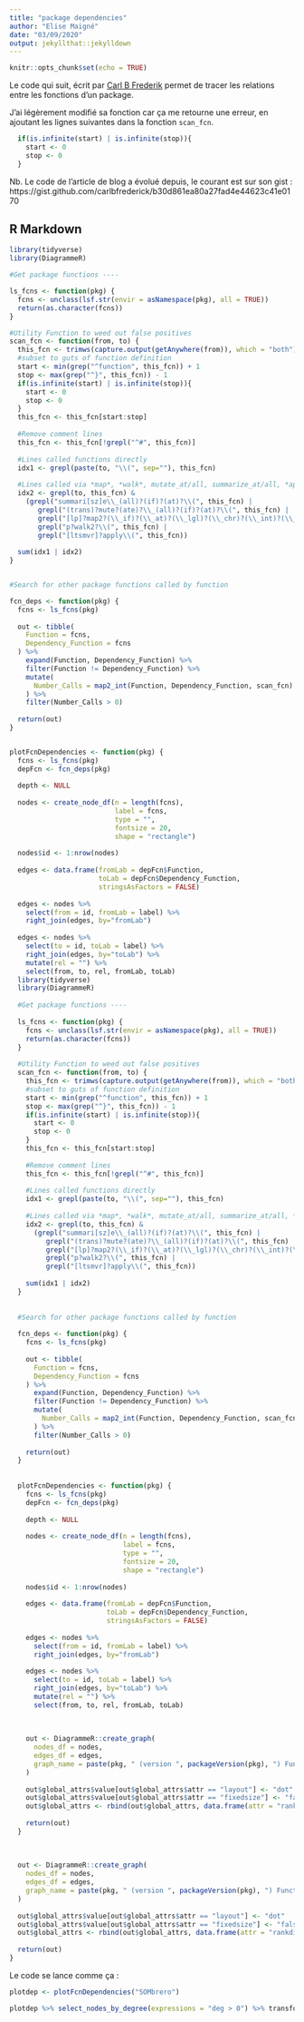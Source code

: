 ```yaml
---
title: "package dependencies"
author: "Elise Maigné"
date: "03/09/2020"
output: jekyllthat::jekylldown
---
```


```r
knitr::opts_chunk$set(echo = TRUE)
```

Le code qui suit, écrit par [Carl B Frederik](https://www.carlbfrederick.com/post/uncovering-the-relationships-among-functions-in-a-package/) permet de tracer les relations entre les fonctions d'un package. 

J'ai légèrement modifié sa fonction car ça me retourne une erreur, en ajoutant les lignes suivantes dans la fonction `scan_fcn`.

```r
  if(is.infinite(start) | is.infinite(stop)){
    start <- 0
    stop <- 0
  }
```

Nb. Le code de l'article de blog a évolué depuis, le courant est sur son gist : 
https://gist.github.com/carlbfrederick/b30d861ea80a27fad4e44623c41e0170


## R Markdown


```r
library(tidyverse)
library(DiagrammeR)

#Get package functions ----

ls_fcns <- function(pkg) {
  fcns <- unclass(lsf.str(envir = asNamespace(pkg), all = TRUE))
  return(as.character(fcns))
}

#Utility Function to weed out false positives
scan_fcn <- function(from, to) {
  this_fcn <- trimws(capture.output(getAnywhere(from)), which = "both")
  #subset to guts of function definition
  start <- min(grep("^function", this_fcn)) + 1
  stop <- max(grep("^}", this_fcn)) - 1
  if(is.infinite(start) | is.infinite(stop)){
    start <- 0
    stop <- 0
  }
  this_fcn <- this_fcn[start:stop]
  
  #Remove comment lines
  this_fcn <- this_fcn[!grepl("^#", this_fcn)]  
  
  #Lines called functions directly
  idx1 <- grepl(paste(to, "\\(", sep=""), this_fcn)
  
  #Lines called via *map*, *walk*, mutate_at/all, summarize_at/all, *apply
  idx2 <- grepl(to, this_fcn) & 
    (grepl("summari[sz]e\\_(all)?(if)?(at)?\\(", this_fcn) | 
       grepl("(trans)?mute?(ate)?\\_(all)?(if)?(at)?\\(", this_fcn) | 
       grepl("[lp]?map2?(\\_if)?(\\_at)?(\\_lgl)?(\\_chr)?(\\_int)?(\\_dbl)?(\\_raw)?(\\_dfr)?(\\_dfc)?(\\_depth)?\\(", this_fcn) |
       grepl("p?walk2?\\(", this_fcn) | 
       grepl("[ltsmvr]?apply\\(", this_fcn))
  
  sum(idx1 | idx2)
}


#Search for other package functions called by function

fcn_deps <- function(pkg) {
  fcns <- ls_fcns(pkg)
  
  out <- tibble(
    Function = fcns, 
    Dependency_Function = fcns
  ) %>% 
    expand(Function, Dependency_Function) %>% 
    filter(Function != Dependency_Function) %>% 
    mutate(
      Number_Calls = map2_int(Function, Dependency_Function, scan_fcn)
    ) %>% 
    filter(Number_Calls > 0)
  
  return(out)
}


plotFcnDependencies <- function(pkg) {
  fcns <- ls_fcns(pkg)
  depFcn <- fcn_deps(pkg)
  
  depth <- NULL
  
  nodes <- create_node_df(n = length(fcns),
                          label = fcns,
                          type = "",
                          fontsize = 20,
                          shape = "rectangle")
  
  nodes$id <- 1:nrow(nodes)
  
  edges <- data.frame(fromLab = depFcn$Function,
                      toLab = depFcn$Dependency_Function,
                      stringsAsFactors = FALSE)
  
  edges <- nodes %>% 
    select(from = id, fromLab = label) %>% 
    right_join(edges, by="fromLab")
  
  edges <- nodes %>% 
    select(to = id, toLab = label) %>% 
    right_join(edges, by="toLab") %>% 
    mutate(rel = "") %>% 
    select(from, to, rel, fromLab, toLab)
  library(tidyverse)
  library(DiagrammeR)
  
  #Get package functions ----
  
  ls_fcns <- function(pkg) {
    fcns <- unclass(lsf.str(envir = asNamespace(pkg), all = TRUE))
    return(as.character(fcns))
  }
  
  #Utility Function to weed out false positives
  scan_fcn <- function(from, to) {
    this_fcn <- trimws(capture.output(getAnywhere(from)), which = "both")
    #subset to guts of function definition
    start <- min(grep("^function", this_fcn)) + 1
    stop <- max(grep("^}", this_fcn)) - 1
    if(is.infinite(start) | is.infinite(stop)){
      start <- 0
      stop <- 0
    }
    this_fcn <- this_fcn[start:stop]
    
    #Remove comment lines
    this_fcn <- this_fcn[!grepl("^#", this_fcn)]  
    
    #Lines called functions directly
    idx1 <- grepl(paste(to, "\\(", sep=""), this_fcn)
    
    #Lines called via *map*, *walk*, mutate_at/all, summarize_at/all, *apply
    idx2 <- grepl(to, this_fcn) & 
      (grepl("summari[sz]e\\_(all)?(if)?(at)?\\(", this_fcn) | 
         grepl("(trans)?mute?(ate)?\\_(all)?(if)?(at)?\\(", this_fcn) | 
         grepl("[lp]?map2?(\\_if)?(\\_at)?(\\_lgl)?(\\_chr)?(\\_int)?(\\_dbl)?(\\_raw)?(\\_dfr)?(\\_dfc)?(\\_depth)?\\(", this_fcn) |
         grepl("p?walk2?\\(", this_fcn) | 
         grepl("[ltsmvr]?apply\\(", this_fcn))
    
    sum(idx1 | idx2)
  }
  
  
  #Search for other package functions called by function
  
  fcn_deps <- function(pkg) {
    fcns <- ls_fcns(pkg)
    
    out <- tibble(
      Function = fcns, 
      Dependency_Function = fcns
    ) %>% 
      expand(Function, Dependency_Function) %>% 
      filter(Function != Dependency_Function) %>% 
      mutate(
        Number_Calls = map2_int(Function, Dependency_Function, scan_fcn)
      ) %>% 
      filter(Number_Calls > 0)
    
    return(out)
  }
  
  
  plotFcnDependencies <- function(pkg) {
    fcns <- ls_fcns(pkg)
    depFcn <- fcn_deps(pkg)
    
    depth <- NULL
    
    nodes <- create_node_df(n = length(fcns),
                            label = fcns,
                            type = "",
                            fontsize = 20,
                            shape = "rectangle")
    
    nodes$id <- 1:nrow(nodes)
    
    edges <- data.frame(fromLab = depFcn$Function,
                        toLab = depFcn$Dependency_Function,
                        stringsAsFactors = FALSE)
    
    edges <- nodes %>% 
      select(from = id, fromLab = label) %>% 
      right_join(edges, by="fromLab")
    
    edges <- nodes %>% 
      select(to = id, toLab = label) %>% 
      right_join(edges, by="toLab") %>% 
      mutate(rel = "") %>% 
      select(from, to, rel, fromLab, toLab) 
    
    
    
    out <- DiagrammeR::create_graph(
      nodes_df = nodes,
      edges_df = edges,
      graph_name = paste(pkg, " (version ", packageVersion(pkg), ") Function Map", sep="")
    )
    
    out$global_attrs$value[out$global_attrs$attr == "layout"] <- "dot"
    out$global_attrs$value[out$global_attrs$attr == "fixedsize"] <- "false"
    out$global_attrs <- rbind(out$global_attrs, data.frame(attr = "rankdir", value = "LR", attr_type = "graph"))
    
    return(out)
  } 
  
  
  
  out <- DiagrammeR::create_graph(
    nodes_df = nodes,
    edges_df = edges,
    graph_name = paste(pkg, " (version ", packageVersion(pkg), ") Function Map", sep="")
  )
  
  out$global_attrs$value[out$global_attrs$attr == "layout"] <- "dot"
  out$global_attrs$value[out$global_attrs$attr == "fixedsize"] <- "false"
  out$global_attrs <- rbind(out$global_attrs, data.frame(attr = "rankdir", value = "LR", attr_type = "graph"))
  
  return(out)
}
```


Le code se lance comme ça :

```r
plotdep <- plotFcnDependencies("SOMbrero")
```

```r
plotdep %>% select_nodes_by_degree(expressions = "deg > 0") %>% transform_to_subgraph_ws %>% render_graph(width = 700, height = 700)
```

